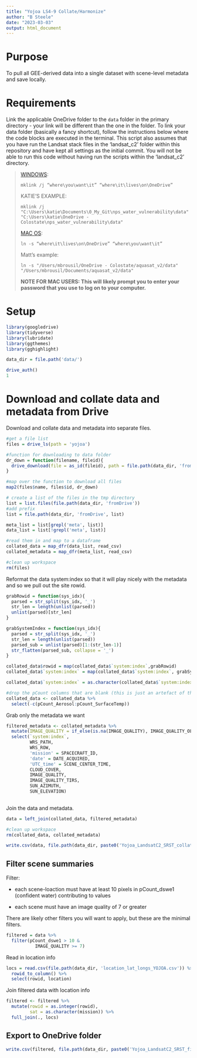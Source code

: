 ```yaml
---
title: "Yojoa LS4-9 Collate/Harmonize"
author: "B Steele"
date: "2023-03-03"
output: html_document
---
```


# Purpose

To pull all GEE-derived data into a single dataset with scene-level metadata and save locally.

# Requirements

Link the applicable OneDrive folder to the `data` folder in the primary directory - your link will be different than the one in the folder. To link your data folder (basically a fancy shortcut), follow the instructions below where the code blocks are executed in the terminal. This script also assumes that you have run the Landsat stack files in the 'landsat_c2' folder within this repository and have kept all settings as the initial commit. You will not be able to run this code without having run the scripts within the 'landsat_c2' directory.

> [WINDOWS](https://winaero.com/sync-any-folder-onedrive-windows-10/): 
>
>     mklink /j “where\you\want\it” “where\it\lives\on\OneDrive”
>
> KATIE'S EXAMPLE: 
>
>     mklink /j "C:\Users\katie\Documents\0_My_Git\nps_water_vulnerability\data" "C:\Users\katie\OneDrive - Colostate\nps_water_vulnerability\data"
>
> [MAC OS](https://apple.stackexchange.com/a/259804): 
>
>     ln -s “where\it\lives\on\OneDrive” “where\you\want\it”
>
> Matt's example: 
>
>     ln -s "/Users/mbrousil/OneDrive - Colostate/aquasat_v2/data" "/Users/mbrousil/Documents/aquasat_v2/data"
>
> **NOTE FOR MAC USERS: This will likely prompt you to enter your password that you use to log on to your computer.**

# Setup

```r
library(googledrive)
library(tidyverse)
library(lubridate)
library(ggthemes)
library(gghighlight)

data_dir = file.path('data/')

drive_auth()
1
```

# Download and collate data and metadata from Drive

Download and collate data and metadata into separate files.

```r
#get a file list
files = drive_ls(path = 'yojoa')

#function for downloading to data folder
dr_down = function(filename, fileid){
  drive_download(file = as_id(fileid), path = file.path(data_dir, 'fromDrive', filename), overwrite = T)
}

#map over the function to download all files
map2(files$name, files$id, dr_down)

# create a list of the files in the tmp directory
list = list.files(file.path(data_dir, 'fromDrive'))
#add prefix
list = file.path(data_dir, 'fromDrive', list)

meta_list = list[grepl('meta', list)]
data_list = list[!grepl('meta', list)]

#read them in and map to a dataframe
collated_data = map_dfr(data_list, read_csv)
collated_metadata = map_dfr(meta_list, read_csv)

#clean up workspace
rm(files)
```

Reformat the data system:index so that it will play nicely with the metadata and so we pull out the site rowid.

```r
grabRowid = function(sys_idx){
  parsed = str_split(sys_idx, '_')
  str_len = length(unlist(parsed))
  unlist(parsed)[str_len]
}

grabSystemIndex = function(sys_idx){
  parsed = str_split(sys_idx, '_')
  str_len = length(unlist(parsed))
  parsed_sub = unlist(parsed)[1:(str_len-1)]
  str_flatten(parsed_sub, collapse = '_')
}

collated_data$rowid = map(collated_data$`system:index`,grabRowid)
collated_data$`system:index` = map(collated_data$`system:index`, grabSystemIndex)

collated_data$`system:index` = as.character(collated_data$`system:index`)

#drop the pCount columns that are blank (this is just an artefact of the workflow)
collated_data <- collated_data %>% 
  select(-c(pCount_Aerosol:pCount_SurfaceTemp))
```

Grab only the metadata we want

```r
filtered_metadata <- collated_metadata %>% 
  mutate(IMAGE_QUALITY = if_else(is.na(IMAGE_QUALITY), IMAGE_QUALITY_OLI, IMAGE_QUALITY)) %>% 
  select(`system:index`, 
         WRS_PATH, 
         WRS_ROW, 
         'mission' = SPACECRAFT_ID, 
         'date' = DATE_ACQUIRED, 
         'UTC_time' = SCENE_CENTER_TIME, 
         CLOUD_COVER,
         IMAGE_QUALITY, 
         IMAGE_QUALITY_TIRS, 
         SUN_AZIMUTH, 
         SUN_ELEVATION) 
  
```

Join the data and metadata.

```r
data = left_join(collated_data, filtered_metadata)

#clean up workspace
rm(collated_data, collated_metadata)

write.csv(data, file.path(data_dir, paste0('Yojoa_LandsatC2_SRST_collated_v', Sys.Date(), '.csv')))
```

## Filter scene summaries

Filter:

-   each scene-loaction must have at least 10 pixels in pCount_dswe1 (confident water) contributing to values

-   each scene must have an image quality of 7 or greater

There are likely other filters you will want to apply, but these are the minimal filters.

```r
filtered = data %>% 
  filter(pCount_dswe1 > 10 &
           IMAGE_QUALITY >= 7)
```

Read in location info

```r
locs = read.csv(file.path(data_dir, 'location_lat_longs_YOJOA.csv')) %>% 
  rowid_to_column() %>% 
  select(rowid, location)
```

Join filtered data with location info

```r
filtered <- filtered %>% 
  mutate(rowid = as.integer(rowid),
         sat = as.character(mission)) %>% 
  full_join(., locs)
```

## Export to OneDrive folder

```r
write.csv(filtered, file.path(data_dir, paste0('Yojoa_LandsatC2_SRST_filtered_v', Sys.Date(), '.csv')), row.names = F)
```
